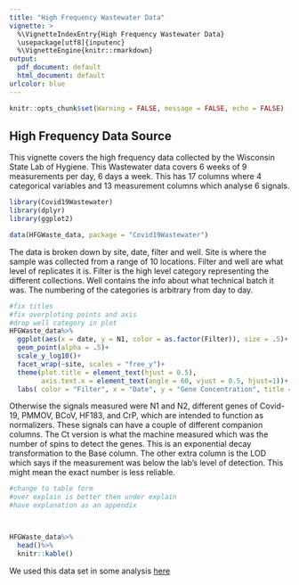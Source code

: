 ```yaml
---
title: "High Frequency Wastewater Data"
vignette: >
  %\VignetteIndexEntry{High Frequency Wastewater Data}
  \usepackage[utf8]{inputenc}
  %\VignetteEngine{knitr::rmarkdown}
output:
  pdf_document: default
  html_document: default
urlcolor: blue
---
```


```r
knitr::opts_chunk$set(Warning = FALSE, message = FALSE, echo = FALSE)
```

## High Frequency Data Source

This vignette covers the high frequency data collected by the Wisconsin State Lab of Hygiene. This Wastewater data covers 6 weeks of 9 measurements per day, 6 days a week. This has 17 columns where 4 categorical variables and 13 measurement columns which analyse 6 signals.

```r
library(Covid19Wastewater)
library(dplyr)
library(ggplot2)

data(HFGWaste_data, package = "Covid19Wastewater")
```

The data is broken down by site, date, filter and well. Site is where the sample was collected from a range of 10 locations. Filter and well are what level of replicates it is. Filter is the high level category representing the different collections. Well contains the info about what technical batch it was. The numbering of the categories is arbitrary from day to day.

```r
#fix titles
#fix overploting points and axis
#drop well category in plot
HFGWaste_data%>%
  ggplot(aes(x = date, y = N1, color = as.factor(Filter)), size = .5)+
  geom_point(alpha = .5)+
  scale_y_log10()+
  facet_wrap(~site, scales = "free_y")+
  theme(plot.title = element_text(hjust = 0.5),
        axis.text.x = element_text(angle = 60, vjust = 0.5, hjust=1))+
  labs( color = "Filter", x = "Date", y = "Gene Concentration", title = "Log number of N1 and N2")
```

Otherwise the signals measured were N1 and N2, different genes of Covid-19, PMMOV, BCoV, HF183, and CrP, which are intended to function as normalizers. These signals can have a couple of different companion columns. The Ct version is what the machine measured which was the number of spins to detect the genes. This is an exponential decay transformation to the Base column. The other extra column is the LOD which says if the measurement was below the lab's level of detection. This might mean the exact number is less reliable.

```r
#change to table form
#over explain is better then under explain
#have explanation as an appendix



HFGWaste_data%>%
  head()%>%
  knitr::kable()
```


We used this data set in some analysis [here](https://github.com/UW-Madison-DSI/Covid19-Wastewater-Analysis/tree/main/results/CoVariants)